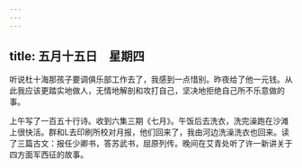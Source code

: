 ```yaml
---
---
---
```

title: 五月十五日　星期四
---




听说杜十海那孩子要调俱乐部工作去了，我感到一点惜别。昨夜给了他一元钱。从此我应该更踏实地做人，无情地解剖和攻打自己，坚决地拒绝自己所不乐意做的事。

上午写了一百五十行诗。收到六集三期《七月》。午饭后去洗衣，洗完澡跑在沙滩上很快活。群和L去印刷所校对月报，他们回来了，我由河边洗澡洗衣也回来。读了三篇古文：报任少卿书，答苏武书，屈原列传。晚间在艾青处听了许一新讲关于四方面军西征的故事。